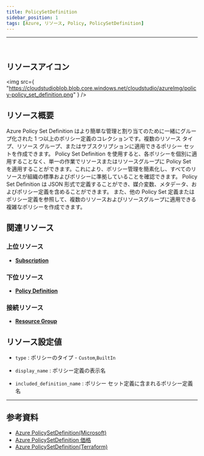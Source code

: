 ```yaml
---
title: PolicySetDefinition
sidebar_position: 1
tags: [Azure, リソース, Policy, PolicySetDefinition]
---
```


<hr />
<br />

## リソースアイコン

<img
    src={
        "https://cloudstudioblob.blob.core.windows.net/cloudstudio/azureImg/policy-policy_set_definition.png"
    }
/>

## リソース概要

Azure Policy Set Definition はより簡単な管理と割り当てのために一緒にグループ化された 1 つ以上のポリシー定義のコレクションです。複数のリソース タイプ、リソース グループ、またはサブスクリプションに適用できるポリシー セットを作成できます。
Policy Set Definition を使用すると、各ポリシーを個別に適用することなく、単一の作業でリソースまたはリソースグループに Policy Set を適用することができます。これにより、ポリシー管理を簡素化し、すべてのリソースが組織の標準およびポリシーに準拠していることを確認できます。
Policy Set Definition は JSON 形式で定義することができ、媒介変数、メタデータ、およびポリシー定義を含めることができます。 また、他の Policy Set 定義またはポリシー定義を参照して、複数のリソースおよびリソースグループに適用できる複雑なポリシーを作成できます。

## 関連リソース

### 上位リソース

-   [**Subscription**](https://docs.cstudio.app/ja/docs/resource/azure/Base/Subscription)

### 下位リソース

-   [**Policy Definition**](https://docs.cstudio.app/ja/docs/resource/azure/Policy/PolicyDefinition)

### 接続リソース

-   [**Resource Group**](https://docs.cstudio.app/ja/docs/resource/azure/Base/ResourceGroup)

## リソース設定値

-   `type` : ポリシーのタイプ - `Custom`,`BuiltIn`

-   `display_name` : ポリシー定義の表示名

-   `included_definition_name` : ポリシー セット定義に含まれるポリシー定義名

---

## 参考資料

-   [Azure PolicySetDefinition(Microsoft)](https://learn.microsoft.com/en-us/azure/governance/policy/overview)
-   [Azure PolicySetDefinition 価格](https://azure.microsoft.com/en-us/pricing/details/azure-policy/)
-   [Azure PolicySetDefinition(Terraform)](https://registry.terraform.io/providers/hashicorp/azurerm/latest/docs/resources/policy_set_definition)
